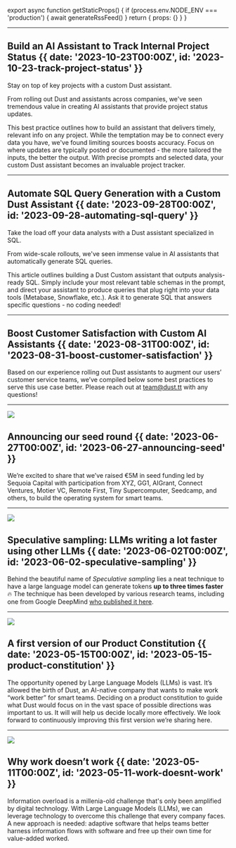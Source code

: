
export async function getStaticProps() {
  if (process.env.NODE_ENV === 'production') {
    await generateRssFeed()
  }
  return { props: {} }
}

---

## Build an AI Assistant to Track Internal Project Status {{ date: '2023-10-23T00:00Z', id: '2023-10-23-track-project-status' }}

Stay on top of key projects with a custom Dust assistant.

From rolling out Dust and assistants across companies, we've seen tremendous value in creating AI assistants that provide project status updates.

This best practice outlines how to build an assistant that delivers timely, relevant info on any project. While the temptation may be to connect every data you have, we've found limiting sources boosts accuracy. Focus on where updates are typically posted or documented - the more tailored the inputs, the better the output. With precise prompts and selected data, your custom Dust assistant becomes an invaluable project tracker.

---

## Automate SQL Query Generation with a Custom Dust Assistant {{ date: '2023-09-28T00:00Z', id: '2023-09-28-automating-sql-query' }}

Take the load off your data analysts with a Dust assistant specialized in SQL.

From wide-scale rollouts, we've seen immense value in AI assistants that automatically generate SQL queries.

This article outlines building a Dust Custom assistant that outputs analysis-ready SQL. Simply include your most relevant table schemas in the prompt, and direct your assistant to produce queries that plug right into your data tools (Metabase, Snowflake, etc.). Ask it to generate SQL that answers specific questions - no coding needed!

---

## Boost Customer Satisfaction with Custom AI Assistants {{ date: '2023-08-31T00:00Z', id: '2023-08-31-boost-customer-satisfaction' }}

Based on our experience rolling out Dust assistants to augment our users’ customer service teams, we’ve compiled below some best practices to serve this use case better. Please reach out at team@dust.tt with any questions!

---

![](@/media/2023-06-27-announcing-seed/header.png)

## Announcing our seed round {{ date: '2023-06-27T00:00Z', id: '2023-06-27-announcing-seed' }}

We’re excited to share that we’ve raised €5M in seed funding led by Sequoia Capital with participation from XYZ, GG1, AIGrant, Connect Ventures, Motier VC, Remote First, Tiny Supercomputer, Seedcamp, and others, to build the operating system for smart teams.

---

[![](@/media/2023-06-02-speculative-sampling/example.gif)](2023-06-02-speculative-sampling)

## Speculative sampling: LLMs writing a lot faster using other LLMs {{ date: '2023-06-02T00:00Z', id: '2023-06-02-speculative-sampling' }}

Behind the beautiful name of _Speculative sampling_ lies a neat technique to have a large language model can generate tokens **up to three times faster** 🔥 The technique has been developed by various research teams, including one from Google DeepMind [who published it here](https://arxiv.org/pdf/2302.01318.pdf).

---

[![](@/media/2023-05-15-product-constitution/img.png)](2023-05-15-product-constitution)

## A first version of our Product Constitution {{ date: '2023-05-15T00:00Z', id: '2023-05-15-product-constitution' }}

The opportunity opened by Large Language Models (LLMs) is vast. It’s allowed the birth of Dust, an AI-native company that wants to make work “work better” for smart teams. Deciding on a product constitution to guide what Dust would focus on in the vast space of possible directions was important to us. It will will help us decide locally more effectively. We look forward to continuously improving this first version we’re sharing here.

---

![](@/media/2023-05-11-work-doesnt-work/header.png)

## Why work doesn’t work {{ date: '2023-05-11T00:00Z', id: '2023-05-11-work-doesnt-work' }}

Information overload is a millenia-old challenge that's only been amplified by digital technology. With Large Language Models (LLMs), we can leverage technology to overcome this challenge that every company faces. A new approach is needed: adaptive software that helps teams better harness information flows with software and free up their own time for value-added worked.
